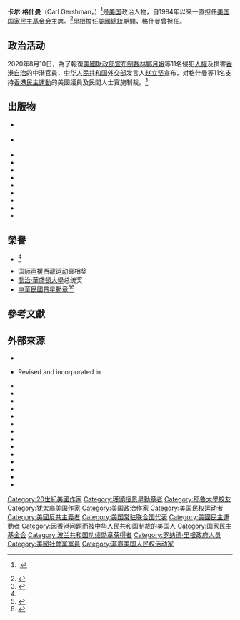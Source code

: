 {{Infobox officeholder
| name = 卡尔·格什曼<br>Carl Gershman
| birth_date = {{bda|1943|7|20}}
| birth_place = {{USA}}[[纽约|纽约]]
| alma_mater = [[耶鲁大学|耶鲁大学]] ([[文学士|文学士]])<br>{{link-en|哈佛大学教育研究生院|Harvard Graduate School of Education}} ([[教育学硕士|教育学硕士]])
| office = [[美国国家民主基金会|美国国家民主基金会]]總裁
| termstart = 1984
| image = Gershman.jpg
}}
'''卡尔·格什曼'''（Carl Gershman，{{bd|1943年|7月20日||}}）<ref name="Reed">{{Harvard citation text|Reed|1999}}:</ref>是[[美国|美国]]政治人物，自1984年以来一直担任[[美国国家民主基金会|美国国家民主基金会]]主席。<ref name="NED">{{Cite web|title=Meet Our President|url=http://www.ned.org/about/president.html|accessdate=2008-08-05|publisher=[[美国国家民主基金会|美国国家民主基金会]]|archiveurl=https://web.archive.org/web/20080426072715/http://www.ned.org/about/president.html|archivedate=2008-04-26|dead-url=no}}</ref>[[罗纳德·里根|里根]]擔任[[美國總統|美國總統]]期間，格什曼曾担任{{link-en|美国驻联合国人权理事会大使|United States Ambassador to the United Nations Human Rights Council}}。

== 政治活动 ==
2020年8月10日，為了報復[[美國財政部|美國財政部]][[第13936號行政命令|宣布制裁]][[林鄭月娥|林鄭月娥]]等11名侵犯[[人權|人權]]及損害[[香港|香港]][[自治|自治]]的中港官員，[[中华人民共和国外交部|中华人民共和国外交部]]发言人[[赵立坚|赵立坚]]宣布，对格什曼等11名支持[[香港民主運動|香港民主運動]]的美國議員及民間人士實施制裁。<ref>{{Cite web|title=2020年8月10日外交部发言人赵立坚主持例行记者会 — 中华人民共和国外交部|url=https://www.fmprc.gov.cn/web/fyrbt_673021/t1805214.shtml|accessdate=2020-08-11|work=www.fmprc.gov.cn|archive-date=2020-10-27|archive-url=https://web.archive.org/web/20201027212858/https://www.fmprc.gov.cn/web/fyrbt_673021/t1805214.shtml|dead-url=no}}</ref>

== 出版物 ==

* {{Citation|title=The foreign policy of American labor|series=SAGE policy papers|volume=3|first=Carl|last=Gershman<!-- |authorlink=Carl Gershman -->|publisher=[[賽吉出版公司|賽吉出版公司]]|others=[[战略与国际研究中心|战略与国际研究中心]], [[乔治城大学|乔治城大学]], Washington D.C. (Washington Papers '''29''')|date=December 1975|isbn=978-0-8039-0572-6|pages=[https://archive.org/details/foreignpolicyofa0000gers/page/1 1–82]|ref=harv|url=https://archive.org/details/foreignpolicyofa0000gers/page/1}} <bdi> {{Citation|title=The foreign policy of American labor|series=SAGE policy papers|volume=3|first=Carl|last=Gershman<!-- |authorlink=Carl Gershman -->|publisher=[[賽吉出版公司|賽吉出版公司]]|others=[[战略与国际研究中心|战略与国际研究中心]], [[乔治城大学|乔治城大学]], Washington D.C. (Washington Papers '''29''')|date=December 1975|isbn=978-0-8039-0572-6|pages=[https://archive.org/details/foreignpolicyofa0000gers/page/1 1–82]|ref=harv|url=https://archive.org/details/foreignpolicyofa0000gers/page/1}} </bdi>  
* {{Citation|title=Capitalism, socialism, and democracy <!-- |first1=Sidney|last1=Hook|authorlink1=Sidney Hook
|first2=Bayard|last2=Rustin|authorlink2=Bayard Rustin -->|first=Carl|last=Gershman<!-- |authorlink3=Carl Gershman --> <!-- |first4=Penn|last4=Kemble|authorlink4=Penn Kemble| -->|others=discussions also by [[悉尼·胡克|悉尼·胡克]], {{link-en|Bayard Rustin}}, and {{link-en|Penn Kemble}}|url=https://archive.org/details/CapitalismSocialismAndDemocracy|pages=7–9|place=New York|publisher=Social Democrats, USA|year=1978|series=SD Papers|volume=1|ref=harv|id=Selected Reprints from ''{{link-en|Commentary (magazine)}}'' (April 1978) pp. 29–71}}  {{Citation|title=Capitalism, socialism, and democracy <!-- |first1=Sidney|last1=Hook|authorlink1=Sidney Hook
|first2=Bayard|last2=Rustin|authorlink2=Bayard Rustin -->|first=Carl|last=Gershman<!-- |authorlink3=Carl Gershman --> <!-- |first4=Penn|last4=Kemble|authorlink4=Penn Kemble| -->|others=discussions also by [[悉尼·胡克|悉尼·胡克]], {{link-en|Bayard Rustin}}, and {{link-en|Penn Kemble}}|url=https://archive.org/details/CapitalismSocialismAndDemocracy|pages=7–9|place=New York|publisher=Social Democrats, USA|year=1978|series=SD Papers|volume=1|ref=harv|id=Selected Reprints from ''{{link-en|Commentary (magazine)}}'' (April 1978) pp. 29–71}}  
* {{Cite book|first=Bayard|last=Rustin|authorlink=Bayard Rustin|first2=Carl|last2=Gershman|url=https://archive.org/details/AfricaSovietImperialismAndTheRetreatOfAmericanPower|title=Africa, Soviet imperialism and the retreat of American power|location=New York|publisher=Social Democrats, USA|year=1978|series=SD papers|volume=2|ref=harv}}  
* {{Cite journal|title=After the dominoes fell|url=https://archive.org/details/AfterTheDominoesFell|last=Gershman|first=Carl|date=May 1978|journal=Commentary|publisher=Social Democrats, USA|series=SD papers|location=New York|volume=3|pages=89–93|ref=harv<!-- |authorlink=Carl Gershman -->}}  
* {{Cite book|first=Carl|last=Gershman|url=https://archive.org/details/TheWorldAccordiingToAndrewYoung|title=The world according to Andrew Young|location=New York|publisher=Social Democrats, USA|year=1978|series=SD papers|volume=4|ref=harv|id=Reprinted from ''{{link-en|Commentary (magazine)}}'' (August 1978)<!-- pp. 29–71 -->}}  
* {{Cite book|first=Carl|last=Gershman|title=Selling them the rope: Business and the Soviets|location=New York|publisher=Social Democrats, USA|year=1979|series=SD papers|volume=6|ref=harv|id=Reprinted from ''{{link-en|Commentary (magazine)}}'' (April 1979)<!-- pp. 29–71 -->}}  
* {{Cite journal|title=Totalitarian menace (Controversies: Detente and the left after Afghanistan)|last=Gershman|first=Carl<!-- |authorlink=Carl Gershman -->|date=November 3, 1980|journal=Society|publisher=Transactions (purchased by Springer)|issue=1|doi=10.1007/BF02694835|location=New York|volume=18|pages=9–15|issn=0147-2011|<!-- ref=harv -->}} 
* {{Citation|editor-first=Rita|editor-last=Freedman|first=Carl|last=Gershman|url=https://archive.org/details/DoesAmericaNeedASocialDemocraticMovement|title=Does America need a social democratic movement?|place=Washington, DC|publisher=Social Democrats, USA|pages=89–93|chapter=The polity: Commentary|others=Following commentary by {{link-en|Jim Chapin}}<!-- from [[美国民主社会主义者|美国民主社会主义者]] --> (pp. 86–89) on panel presentations by [[西摩·马丁·利普塞特|西摩·马丁·利普塞特]] (pp. 71–75), {{link-en|Will Marshall}} (pp. 76–81), and {{link-en|Fred Siegel}} (pp. 81–86), chaired by {{link-en|Ronald Radosh}} (p. 85)|year=1993|ref=harv|id=<small>Gershman discusses American social democracy as a form of radical-democratic {{link-en|Americanism (ideology)}}, which has been properly inspired more by [[托马斯·杰斐逊|托马斯·杰斐逊]], [[詹姆斯·麦迪逊|詹姆斯·麦迪逊]], and [[伍德罗·威尔逊|伍德罗·威尔逊]] than by [[卡尔·马克思|卡尔·马克思]] and [[爱德华·伯恩斯坦|爱德华·伯恩斯坦]].</small>}}  
* {{Citation|first=Carl|last=Gershman|url=http://www.ned.org/about/board/meet-our-president/archived-remarks-and-presentations/121203|title=A democracy strategy for the Middle East|publisher=National Endowment for Democracy|date=December 12, 2003|ref=harv|accessdate=2020-08-10|archive-date=2014-07-06|archive-url=https://web.archive.org/web/20140706171815/http://www.ned.org/about/board/meet-our-president/archived-remarks-and-presentations/121203|dead-url=no}}  
* {{Cite journal|title=Ferment in civil society (Can Cuba change?)|url=http://www.journalofdemocracy.org/articles/gratis/Gutierrez-20-1.pdf|last=Gershman<!-- |authorlink1=Carl Gershman -->|first=Carl|last2=Gutierrez|first2=Orlando|date=January 2009|journal=[[民主期刊|民主期刊]]|accessdate=August 13, 2011|doi=10.1353/jod.0.0051|volume=20|pages=36–54|archiveurl=https://web.archive.org/web/20090918225042/http://www.journalofdemocracy.org/articles/gratis/Gutierrez-20-1.pdf|archivedate=2009-09-18|ref=harv|number=1|dead-url=yes}}  
* {{Citation|last=Gershman|first=Carl|title=Remarks by Carl Gershman at a photo exhibition commemorating the 30th anniversary of the founding of Solidarity (The phenomenon of Solidarity: Pictures from the history of Poland, 1980-1981; Woodrow Wilson Center)|url=http://www.ned.org/about/board/meet-our-president/archived-presentations-and-articles/the-phenomenon-of-solidarity-pict|date=August 29, 2011|place=Washington D.C.|publisher=National Endowment for Democracy|ref=harv|accessdate=2020-08-10|archive-date=2015-05-18|archive-url=https://web.archive.org/web/20150518090446/http://www.ned.org/about/board/meet-our-president/archived-presentations-and-articles/the-phenomenon-of-solidarity-pict|dead-url=no}}  

== 榮譽 ==
* {{link-en|波兰共和国功绩勋章|Order of Merit of the Republic of Poland|骑士级波兰共和国功绩勋章}}<ref name="NED"></ref> 
* [[国际声援西藏运动|国际声援西藏运动]]真相奖 
* [[喬治·華盛頓大學|喬治·華盛頓大學]]总统奖 
* [[中華民國|中華民國]][[景星勳章|景星勳章]]<ref>{{Cite news|author=Lin|first=Sean|title=Human rights committee act passes|url=http://www.taipeitimes.com/News/front/archives/2019/12/11/2003727347|accessdate=11 December 2019|work=Taipei Times|date=11 December 2019|archive-date=2020-10-29|archive-url=https://web.archive.org/web/20201029192507/http://www.taipeitimes.com/News/front/archives/2019/12/11/2003727347|dead-url=no}}</ref><ref>{{Cite news|author=Wang|first=Yang-yu|author2=Matthew|first2=Mazzett|title=Bill passed to establish Human Rights Committee under Control Yuan|url=http://focustaiwan.tw/news/aipl/201912100020.aspx|accessdate=11 December 2019|agency=Central News Agency|date=10 December 2019|archive-date=2019-12-28|archive-url=https://web.archive.org/web/20191228225922/http://focustaiwan.tw/news/aipl/201912100020.aspx|dead-url=no}}</ref>

== 參考文獻 ==
{{Reflist}}

== 外部來源 ==

* {{Cite journal|title=The holy alliance: Ronald Reagan and John Paul II<!-- on-line abbreviated title -->; How Reagan and the Pope conspired to assist Poland's Solidarity movement and hasten the demise of Communism <!-- printed, according to citations --> (Cover story)|url=http://www.time.com/time/magazine/article/0,9171,974931,00.html<!-- |url2=http://www.carlbernstein.com/magazine_holy_alliance.php -->|last=Bernstein|first=Carl|authorlink=Carl Bernstein|date=February 24, 1992|journal=[[時代雜誌|時代雜誌]]|edition=U.S.|pages=28–35|format=|ref=harv|access-date=2020-08-10|archive-date=2013-08-25|archive-url=https://web.archive.org/web/20130825204409/http://www.time.com/time/magazine/article/0,9171,974931,00.html|dead-url=yes}}
* {{Citation|title=Supporting the revolution: America, democracy, and the end of the Cold War in Poland, 1981–1989|first=Gregory F.|last=Domber<!-- http://www.unf.edu/coas/history/Faculty.aspx -->|year=2008|isbn=978-0-549-38516-5|pages=1–506|url=https://books.google.com/books?id=Grtub61ScTgC|format=Ph.D. dissertation (September 12, 2007), [[喬治·華盛頓大學|喬治·華盛頓大學]]|ref=harv|id=<small>[http://www.gwu.edu/~history/graduate_programs/Achievements.cfm Winner of the "2009 Betty M. Unterberger Prize for Best Dissertation on United States Foreign Policy from the Society for Historians of American Foreign Relations"]</small>|accessdate=2020-08-10|archive-date=2016-05-20|archive-url=https://web.archive.org/web/20160520024917/https://books.google.com/books?id=Grtub61ScTgC|dead-url=no}}  Revised and incorporated in {{Cite book|title=Empowering Revolution: America, Poland, and the End of the Cold War|series=The New Cold War History|first=Gregory F.|last=Domber|publisher=University of North Carolina Press books|year=2014|isbn=9781469618517|ref=harv|url=https://books.google.com/books?id=Hlk7BAAAQBAJ&q=Gershman%20OR%20Kemble%20OR%20Kahn%20OR%20Horowitz%20OR%20Chenoweth|access-date=2020-08-10|archive-date=2020-08-19|archive-url=https://web.archive.org/web/20200819115043/https://books.google.com/books?id=Hlk7BAAAQBAJ&q=Gershman%20OR%20Kemble%20OR%20Kahn%20OR%20Horowitz%20OR%20Chenoweth|dead-url=no}}
* {{Cite journal|title=Totalitarian menace (Controversies: Detente and the left after Afghanistan)|last=Gershman|first=Carl<!-- |authorlink=Carl Gershman -->|date=November 3, 1980|journal=Society|publisher=Transactions (purchased by Springer)|issue=1|doi=10.1007/BF02694835|location=New York|volume=18|pages=9–15|issn=0147-2011|ref=harv}}
* {{Cite journal|title=Nuclear threat (Controversies: Detente and the left after Afghanistan)|last=Harrington|first=Michael|authorlink=Michael Harrington|date=November 3, 1980|journal=Society|publisher=Transactions (purchased by Springer)|issue=1|doi=10.1007/BF02694836|location=New York|volume=18|pages=16–21|issn=0147-2011|ref=harv}}
* {{Cite journal|title=Neoconservatism: Myth and reality|last=Lipset|first=Seymour Martin|authorlink=Seymour Martin Lipset|date=July 4, 1988|journal=Society|publisher=Transactions (purchased by Springer)|doi=10.1007/BF02695739|location=New York|volume=25|pages=29–37|issn=0147-2011|ref=harv|number=5}}
* {{Cite journal|title=Trotsky's orphans: From Bolshevism to Reaganism|last=Massing|first=Michael|authorlink=Michael Massing|journal=The New Republic|year=1987|pages=18–22|ref=harv}}
* {{Cite journal|title=Comrades|url=http://www.aei.org/article/23700|last=Muravchik|first=Joshua|authorlink=Joshua Muravchik|date=January 2006|journal=[http://www.commentarymagazine.com/article/comrades/ Commentary Magazine]|accessdate=June 15, 2007|ref=harv|archive-date=2016-03-04|archive-url=https://web.archive.org/web/20160304141309/http://www.aei.org/article/23700/|dead-url=no}}
* {{Cite news|title=New team at U.N.: Common roots and philosophies|first=Bernard D.|author=Nossiter|work=The New York Times|date=March 3, 1981|edition=Late City final|at=section A, p. 2, col. 3|url=https://www.nytimes.com/1981/03/03/world/new-team-at-un-common-roots-and-philosophies.html|ref=harv|accessdate=2020-08-10|archive-date=2018-08-15|archive-url=https://web.archive.org/web/20180815193523/https://www.nytimes.com/1981/03/03/world/new-team-at-un-common-roots-and-philosophies.html|dead-url=no}}
* {{Cite news|author=Pear|first=Robert|date=10 July 1988|title=U.S. supporting Solidarity fight|work=Albany Times Union|location=Albany, NY|url=http://www.highbeam.com/doc/1G1-158409790.html|archiveurl=https://archive.today/20130125102152/http://www.highbeam.com/doc/1G1-158409790.html|archivedate=2013-01-25|id=(subscription required)|ref=harv|accessdate=14 April 2012|dead-url=yes}}
* {{Cite journal|title=Surviving the underground: How American unions helped Solidarity win|url=http://www.aft.org/newspubs/periodicals/ae/summer2005/puddington.cfm|last=Puddington<!-- |authorlink=Arch Puddington -->|first=Arch|journal=American Educator|publisher=American Federation of Teachers|accessdate=June 4, 2011|issue=Summer|year=2005|ref=harv|archive-date=2014-10-06|archive-url=https://web.archive.org/web/20141006134443/http://www.aft.org/newspubs/periodicals/ae/summer2005/puddington.cfm|dead-url=no}}
* {{Cite book|last=Puddington|first=Arch|title=Lane Kirkland: Champion of American labor|location=Hoboken, N.J.|url=https://archive.org/details/lanekirklandcham00arch|publisher=John Wiley and Sons|year=2005K|isbn=0-471-41694-0|ref=harv|pages=}}
* {{Citation|first=Dale|last=Reed|url=http://cdn.calisphere.org/data/13030/1b/tf167n981b/files/tf167n981b.pdf|title=Register of the Carl Gershman papers|publisher=[[胡佛研究所|胡佛研究所]] Archives, Stanford University|place=Stanford, CA|year=1999|access-date=2011-08-13|ref=harv|archiveurl=https://web.archive.org/web/20110807055652/http://cdn.calisphere.org/data/13030/1b/tf167n981b/files/tf167n981b.pdf|archivedate=2011-08-07|dead-url=yes}}
* {{Cite book|last=Thiel|first=Rainer|title=Nested games of external democracy promotion: The United States and the Polish liberalization 1980-1989|year=2010|url=https://books.google.com/books?id=AbmPRK8hK3wC&q=Kahn#v=snippet|pages=179–235, especially 204 and 231|isbn=978-3-531-17769-4|publisher=VS Verlag|ref=harv|access-date=2020-08-10|archive-date=2020-09-26|archive-url=https://web.archive.org/web/20200926091913/https://books.google.com/books?id=AbmPRK8hK3wC&q=Kahn#v=snippet|dead-url=no}}
* {{Citation|url=http://www.ned.org/about/board/meet-our-president|last=Anonymous|publisher=[[美国国家民主基金会|美国国家民主基金会]]|title=Meet our President|access-date=2011-08-13|ref=harv|archive-date=2015-06-29|archive-url=https://web.archive.org/web/20150629021713/http://www.ned.org/about/board/meet-our-president|dead-url=no}}
* {{Citation|first=Maxine|last=McKew|author-link=Maxine McKew|title=Carl Gershman: America's democrat|date=August 20, 2006|url=http://www.abc.net.au/sundayprofile/stories/s1718024.htm|access-date=2011-08-13|ref=harv|series=Sunday Profiles|publisher=[[澳大利亚广播公司|澳大利亚广播公司]] (ABC)|place=Australia|archive-date=2016-08-18|archive-url=https://web.archive.org/web/20160818002403/http://www.abc.net.au/sundayprofile/stories/s1718024.htm|dead-url=no}}
* {{Citation|first=Dale|last=Reed|url=http://cdn.calisphere.org/data/13030/1b/tf167n981b/files/tf167n981b.pdf|title=Register of the Carl Gershman Papers|publisher=Hoover Institution Archives, Stanford University|place=Stanford, CA|year=1999|access-date=2011-08-13|ref=harv|archiveurl=https://web.archive.org/web/20110807055652/http://cdn.calisphere.org/data/13030/1b/tf167n981b/files/tf167n981b.pdf|archivedate=2011-08-07|dead-url=yes}}

{{authority control}}
{{DEFAULTSORT:gershman}}
[[Category:20世紀美國作家|Category:20世紀美國作家]]
[[Category:獲頒授景星勳章者|Category:獲頒授景星勳章者]]
[[Category:耶魯大學校友|Category:耶魯大學校友]]
[[Category:犹太裔美国作家|Category:犹太裔美国作家]]
[[Category:美国政治作家|Category:美国政治作家]]
[[Category:美国民权运动者|Category:美国民权运动者]]
[[Category:美國反共主義者|Category:美國反共主義者]]
[[Category:美国常驻联合国代表|Category:美国常驻联合国代表]]
[[Category:美國民主運動者|Category:美國民主運動者]]
[[Category:因香港问题而被中华人民共和国制裁的美国人|Category:因香港问题而被中华人民共和国制裁的美国人]]
[[Category:国家民主基金会|Category:国家民主基金会]]
[[Category:波兰共和国功绩勋章获得者|Category:波兰共和国功绩勋章获得者]]
[[Category:罗纳德·里根政府人员|Category:罗纳德·里根政府人员]]
[[Category:美國社會黨黨員|Category:美國社會黨黨員]]
[[Category:非裔美国人民权活动家|Category:非裔美国人民权活动家]]